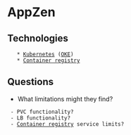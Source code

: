 = AppZen =

== Technologies ==
    * [[Kubernetes]] ([[OKE]])
    * [[Container registry]]

== Questions ==

* What limitations might they find?
  - PVC functionality?
  - LB functionality?
  - [[Container registry]] service limits?
